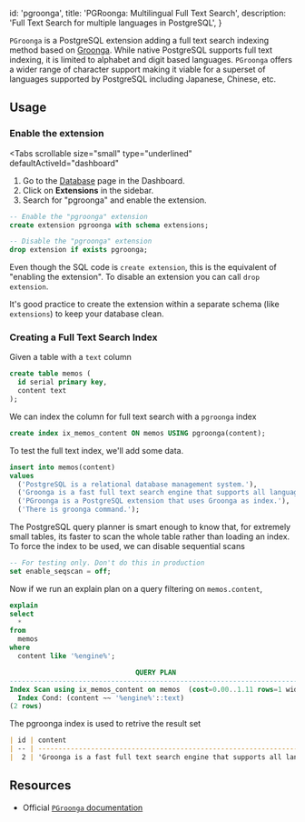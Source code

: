 
  id: 'pgroonga',
  title: 'PGRoonga: Multilingual Full Text Search',
  description: 'Full Text Search for multiple languages in PostgreSQL',
}

`PGroonga` is a PostgreSQL extension adding a full text search indexing method based on [Groonga](https://groonga.org). While native PostgreSQL supports full text indexing, it is limited to alphabet and digit based languages. `PGroonga` offers a wider range of character support making it viable for a superset of languages supported by PostgreSQL including Japanese, Chinese, etc.

## Usage

### Enable the extension

<Tabs
  scrollable
  size="small"
  type="underlined"
  defaultActiveId="dashboard"
>
<TabPanel id="dashboard" label="Dashboard">

1. Go to the [Database](https://app.supabase.com/project/_/database/tables) page in the Dashboard.
2. Click on **Extensions** in the sidebar.
3. Search for "pgroonga" and enable the extension.

</TabPanel>
<TabPanel id="sql" label="SQL">

```sql
-- Enable the "pgroonga" extension
create extension pgroonga with schema extensions;

-- Disable the "pgroonga" extension
drop extension if exists pgroonga;
```

Even though the SQL code is `create extension`, this is the equivalent of "enabling the extension".
To disable an extension you can call `drop extension`.

It's good practice to create the extension within a separate schema (like `extensions`) to keep your database clean.

</TabPanel>
</Tabs>

### Creating a Full Text Search Index 

Given a table with a `text` column

```sql
create table memos (
  id serial primary key,
  content text
);
```

We can index the column for full text search with a `pgroonga` index

```sql
create index ix_memos_content ON memos USING pgroonga(content);
```

To test the full text index, we'll add some data.

```sql
insert into memos(content)
values
  ('PostgreSQL is a relational database management system.'),
  ('Groonga is a fast full text search engine that supports all languages.'),
  ('PGroonga is a PostgreSQL extension that uses Groonga as index.'),
  ('There is groonga command.');
```

The PostgreSQL query planner is smart enough to know that, for extremely small tables, its faster to scan the whole table rather than loading an index. To force the index to be used, we can disable sequential scans

```sql
-- For testing only. Don't do this in production
set enable_seqscan = off;
```

Now if we run an explain plan on a query filtering on `memos.content`,

```sql
explain
select
  *
from
  memos
where
  content like '%engine%';

                               QUERY PLAN
-----------------------------------------------------------------------------
Index Scan using ix_memos_content on memos  (cost=0.00..1.11 rows=1 width=36)
  Index Cond: (content ~~ '%engine%'::text)
(2 rows)
```

The pgroonga index is used to retrive the result set

```markdown
| id | content                                                                  |
| -- | ------------------------------------------------------------------------ |
|  2 | 'Groonga is a fast full text search engine that supports all languages.' |
```

## Resources

- Official [`PGroonga` documentation](https://pgroonga.github.io/tutorial/)


